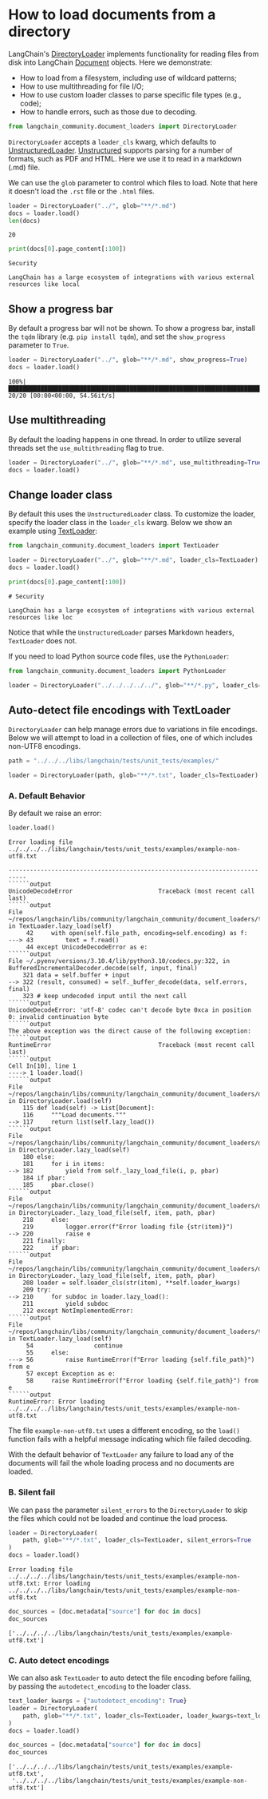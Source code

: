 # How to load documents from a directory

LangChain's [DirectoryLoader](https://python.langchain.com/api_reference/community/document_loaders/langchain_community.document_loaders.directory.DirectoryLoader.html) implements functionality for reading files from disk into LangChain [Document](https://python.langchain.com/api_reference/core/documents/langchain_core.documents.base.Document.html#langchain_core.documents.base.Document) objects. Here we demonstrate:

- How to load from a filesystem, including use of wildcard patterns;
- How to use multithreading for file I/O;
- How to use custom loader classes to parse specific file types (e.g., code);
- How to handle errors, such as those due to decoding.


```python
from langchain_community.document_loaders import DirectoryLoader
```

`DirectoryLoader` accepts a `loader_cls` kwarg, which defaults to [UnstructuredLoader](/oss/python/integrations/document_loaders/unstructured_file). [Unstructured](https://docs.unstructured.io/) supports parsing for a number of formats, such as PDF and HTML. Here we use it to read in a markdown (.md) file.

We can use the `glob` parameter to control which files to load. Note that here it doesn't load the `.rst` file or the `.html` files.


```python
loader = DirectoryLoader("../", glob="**/*.md")
docs = loader.load()
len(docs)
```



```output
20
```



```python
print(docs[0].page_content[:100])
```
```output
Security

LangChain has a large ecosystem of integrations with various external resources like local
```
## Show a progress bar

By default a progress bar will not be shown. To show a progress bar, install the `tqdm` library (e.g. `pip install tqdm`), and set the `show_progress` parameter to `True`.


```python
loader = DirectoryLoader("../", glob="**/*.md", show_progress=True)
docs = loader.load()
```
```output
100%|█████████████████████████████████████████████████████████████████████████████████████████████████████████████████████████████████████████████████████████████████████████████████████████████████████████████████████████████████| 20/20 [00:00<00:00, 54.56it/s]
```
## Use multithreading

By default the loading happens in one thread. In order to utilize several threads set the `use_multithreading` flag to true.


```python
loader = DirectoryLoader("../", glob="**/*.md", use_multithreading=True)
docs = loader.load()
```

## Change loader class
By default this uses the `UnstructuredLoader` class. To customize the loader, specify the loader class in the `loader_cls` kwarg. Below we show an example using [TextLoader](https://python.langchain.com/api_reference/community/document_loaders/langchain_community.document_loaders.text.TextLoader.html):


```python
from langchain_community.document_loaders import TextLoader

loader = DirectoryLoader("../", glob="**/*.md", loader_cls=TextLoader)
docs = loader.load()
```


```python
print(docs[0].page_content[:100])
```
```output
# Security

LangChain has a large ecosystem of integrations with various external resources like loc
```
Notice that while the `UnstructuredLoader` parses Markdown headers, `TextLoader` does not.

If you need to load Python source code files, use the `PythonLoader`:


```python
from langchain_community.document_loaders import PythonLoader

loader = DirectoryLoader("../../../../../", glob="**/*.py", loader_cls=PythonLoader)
```

## Auto-detect file encodings with TextLoader

`DirectoryLoader` can help manage errors due to variations in file encodings. Below we will attempt to load in a collection of files, one of which includes non-UTF8 encodings.


```python
path = "../../../libs/langchain/tests/unit_tests/examples/"

loader = DirectoryLoader(path, glob="**/*.txt", loader_cls=TextLoader)
```

### A. Default Behavior

By default we raise an error:


```python
loader.load()
```
```output
Error loading file ../../../../libs/langchain/tests/unit_tests/examples/example-non-utf8.txt
```
```output
---------------------------------------------------------------------------
``````output
UnicodeDecodeError                        Traceback (most recent call last)
``````output
File ~/repos/langchain/libs/community/langchain_community/document_loaders/text.py:43, in TextLoader.lazy_load(self)
     42     with open(self.file_path, encoding=self.encoding) as f:
---> 43         text = f.read()
     44 except UnicodeDecodeError as e:
``````output
File ~/.pyenv/versions/3.10.4/lib/python3.10/codecs.py:322, in BufferedIncrementalDecoder.decode(self, input, final)
    321 data = self.buffer + input
--> 322 (result, consumed) = self._buffer_decode(data, self.errors, final)
    323 # keep undecoded input until the next call
``````output
UnicodeDecodeError: 'utf-8' codec can't decode byte 0xca in position 0: invalid continuation byte
``````output
The above exception was the direct cause of the following exception:
``````output
RuntimeError                              Traceback (most recent call last)
``````output
Cell In[10], line 1
----> 1 loader.load()
``````output
File ~/repos/langchain/libs/community/langchain_community/document_loaders/directory.py:117, in DirectoryLoader.load(self)
    115 def load(self) -> List[Document]:
    116     """Load documents."""
--> 117     return list(self.lazy_load())
``````output
File ~/repos/langchain/libs/community/langchain_community/document_loaders/directory.py:182, in DirectoryLoader.lazy_load(self)
    180 else:
    181     for i in items:
--> 182         yield from self._lazy_load_file(i, p, pbar)
    184 if pbar:
    185     pbar.close()
``````output
File ~/repos/langchain/libs/community/langchain_community/document_loaders/directory.py:220, in DirectoryLoader._lazy_load_file(self, item, path, pbar)
    218     else:
    219         logger.error(f"Error loading file {str(item)}")
--> 220         raise e
    221 finally:
    222     if pbar:
``````output
File ~/repos/langchain/libs/community/langchain_community/document_loaders/directory.py:210, in DirectoryLoader._lazy_load_file(self, item, path, pbar)
    208 loader = self.loader_cls(str(item), **self.loader_kwargs)
    209 try:
--> 210     for subdoc in loader.lazy_load():
    211         yield subdoc
    212 except NotImplementedError:
``````output
File ~/repos/langchain/libs/community/langchain_community/document_loaders/text.py:56, in TextLoader.lazy_load(self)
     54                 continue
     55     else:
---> 56         raise RuntimeError(f"Error loading {self.file_path}") from e
     57 except Exception as e:
     58     raise RuntimeError(f"Error loading {self.file_path}") from e
``````output
RuntimeError: Error loading ../../../../libs/langchain/tests/unit_tests/examples/example-non-utf8.txt
```

The file `example-non-utf8.txt` uses a different encoding, so the `load()` function fails with a helpful message indicating which file failed decoding.

With the default behavior of `TextLoader` any failure to load any of the documents will fail the whole loading process and no documents are loaded.

### B. Silent fail

We can pass the parameter `silent_errors` to the `DirectoryLoader` to skip the files which could not be loaded and continue the load process.


```python
loader = DirectoryLoader(
    path, glob="**/*.txt", loader_cls=TextLoader, silent_errors=True
)
docs = loader.load()
```
```output
Error loading file ../../../../libs/langchain/tests/unit_tests/examples/example-non-utf8.txt: Error loading ../../../../libs/langchain/tests/unit_tests/examples/example-non-utf8.txt
```

```python
doc_sources = [doc.metadata["source"] for doc in docs]
doc_sources
```



```output
['../../../../libs/langchain/tests/unit_tests/examples/example-utf8.txt']
```


### C. Auto detect encodings

We can also ask `TextLoader` to auto detect the file encoding before failing, by passing the `autodetect_encoding` to the loader class.


```python
text_loader_kwargs = {"autodetect_encoding": True}
loader = DirectoryLoader(
    path, glob="**/*.txt", loader_cls=TextLoader, loader_kwargs=text_loader_kwargs
)
docs = loader.load()
```


```python
doc_sources = [doc.metadata["source"] for doc in docs]
doc_sources
```



```output
['../../../../libs/langchain/tests/unit_tests/examples/example-utf8.txt',
 '../../../../libs/langchain/tests/unit_tests/examples/example-non-utf8.txt']
```
